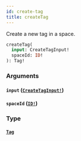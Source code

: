 ```yaml
---
id: create-tag
title: createTag
---
```


Create a new tag in a space.

```graphql
createTag(
  input: CreateTagInput!
  spaceId: ID!
): Tag!

```

### Arguments

#### `input` ([`CreateTagInput!`](/docs/graphql/inputs/create-tag-input))

#### `spaceId` ([`ID!`](/docs/graphql/scalars/id))

### Type

#### [`Tag`](/docs/graphql/objects/tag)
